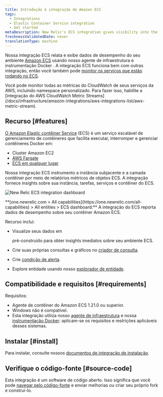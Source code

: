 ```yaml
---
title: Introdução à integração do Amazon ECS
tags:
  - Integrations
  - Elastic Container Service integration
  - Get started
metaDescription: New Relic's ECS integration gives visibility into the performance of your Amazon ECS environment.
freshnessValidatedDate: never
translationType: machine
---
```


Nossa integração ECS relata e exibe dados de desempenho do seu ambiente [Amazon ECS](https://docs.aws.amazon.com/ecs/index.html) usando nosso agente de infraestrutura e instrumentação Docker . A integração ECS funciona bem com outras integração, então você também pode [monitor os serviços que estão rodando no ECS](/docs/integrations/host-integrations/host-integrations-list/monitor-services-running-amazon-ecs).

<Callout variant="tip">
  Você pode monitor todas as métricas do CloudWatch de seus serviços da AWS, incluindo namespace personalizado. Para fazer isso, habilite a [integração do AWS CloudWatch Metric Streams](/docs/infrastructure/amazon-integrations/aws-integrations-list/aws-metric-stream).
</Callout>

## Recurso [#features]

[O Amazon Elastic contêiner Service](https://docs.aws.amazon.com/ecs/index.html) (ECS) é um serviço escalável de gerenciamento de contêineres que facilita executar, interromper e gerenciar contêineres Docker em:

* Cluster Amazon EC2
* [AWS Fargate](https://aws.amazon.com/fargate/)
* [ECS em qualquer lugar](https://aws.amazon.com/ecs/anywhere/)

Nossa integração ECS instrumento a instância subjacente e a camada contêiner por meio de relatórios métricos de objetos ECS. A integração fornece insights sobre sua instância, tarefas, serviços e contêiner do ECS.

<img
  title="new-relic-ecs-integration-dashboards.png"
  alt="New Relic ECS integration dashboard"
  src="/images/infrastructure_screenshot-crop_aws-ecs-dashboard.webp"
/>

<figcaption>
  <DNT>**[one.newrelic.com > All capabilities](https://one.newrelic.com/all-capabilities) > All entities > ECS dashboard:**</DNT> A integração do ECS reporta dados de desempenho sobre seu contêiner Amazon ECS.
</figcaption>

Recurso inclui:

* Visualize seus dados em

  <InlinePopover type="dashboards"/>

  pré-construído para obter insights imediatos sobre seu ambiente ECS.

* Crie suas próprias consultas e gráficos no [criador de consulta](/docs/chart-builder/use-chart-builder/get-started/introduction-chart-builder).

* Crie [condição de alerta](/docs/ecs-integration-recommended-alert-conditions).

* Explore entidade usando nosso [explorador de entidade](/docs/new-relic-one/use-new-relic-one/ui-data/new-relic-one-entity-explorer).

## Compatibilidade e requisitos [#requirements]

Requisitos:

* Agente de contêiner do Amazon ECS 1.21.0 ou superior.
* Windows não é compatível.
* Esta integração utiliza nosso [agente de infraestrutura](/docs/infrastructure/new-relic-infrastructure/getting-started/compatibility-requirements-new-relic-infrastructure) e nossa [instrumentação Docker](/docs/infrastructure/install-configure-manage-infrastructure/docker-installation/docker-instrumentation-infrastructure): aplicam-se os requisitos e restrições aplicáveis desses sistemas.

## Instalar [#install]

Para instalar, consulte nossos [documentos de integração de instalação](/docs/install-ecs-integration).

## Verifique o código-fonte [#source-code]

Esta integração é um software de código aberto. Isso significa que você pode [navegar pelo código-fonte](https://github.com/newrelic/nri-ecs) e enviar melhorias ou criar seu próprio fork e construí-lo.
